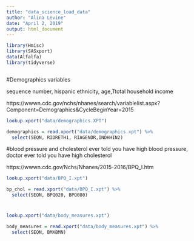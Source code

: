 ```yaml
---
title: "data_science_load_data"
author: "Alina Levine"
date: "April 2, 2019"
output: html_document
---
```


```r

library(Hmisc)
library(SASxport)
data(Alfalfa)
library(tidyverse)



```

#Demographics variables

sequence number, hispanic ethnicity, age,Ttotal household income

https://wwwn.cdc.gov/nchs/nhanes/search/variablelist.aspx?Component=Demographics&CycleBeginYear=2015

```r


lookup.xport("data/demographics.XPT")

demographics = read.xport("data/demographics.xpt") %>%
  select(SEQN, RIDRETH1, RIAGENDR,INDHHIN2)

```


#blood pressure and cholesterol
ever told you have high blood pressure, doctor ever told you have high cholesterol

https://wwwn.cdc.gov/Nchs/Nhanes/2015-2016/BPQ_I.htm

```r

lookup.xport("data/BPQ_I.xpt")

bp_chol = read.xport("data/BPQ_I.xpt") %>%
  select(SEQN, BPQ020, BPQ080)

```


#

```r
lookup.xport("data/body_measures.xpt")

body_measures = read.xport("data/body_measures.xpt") %>%
  select(SEQN, BMXBMN)

```

